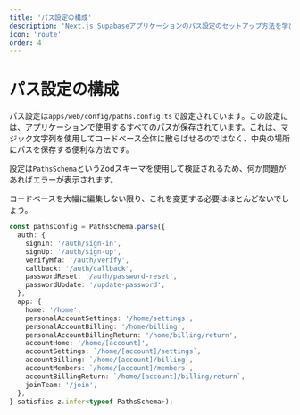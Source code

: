 ```yaml
---
title: 'パス設定の構成'
description: 'Next.js Supabaseアプリケーションのパス設定のセットアップ方法を学びます'
icon: 'route'
order: 4
---
```


# パス設定の構成

パス設定は`apps/web/config/paths.config.ts`で設定されています。この設定には、アプリケーションで使用するすべてのパスが保存されています。これは、マジック文字列を使用してコードベース全体に散らばせるのではなく、中央の場所にパスを保存する便利な方法です。

設定は`PathsSchema`というZodスキーマを使用して検証されるため、何か問題があればエラーが表示されます。

コードベースを大幅に編集しない限り、これを変更する必要はほとんどないでしょう。

```ts
const pathsConfig = PathsSchema.parse({
  auth: {
    signIn: '/auth/sign-in',
    signUp: '/auth/sign-up',
    verifyMfa: '/auth/verify',
    callback: '/auth/callback',
    passwordReset: '/auth/password-reset',
    passwordUpdate: '/update-password',
  },
  app: {
    home: '/home',
    personalAccountSettings: '/home/settings',
    personalAccountBilling: '/home/billing',
    personalAccountBillingReturn: '/home/billing/return',
    accountHome: '/home/[account]',
    accountSettings: `/home/[account]/settings`,
    accountBilling: `/home/[account]/billing`,
    accountMembers: `/home/[account]/members`,
    accountBillingReturn: `/home/[account]/billing/return`,
    joinTeam: '/join',
  },
} satisfies z.infer<typeof PathsSchema>);
```
